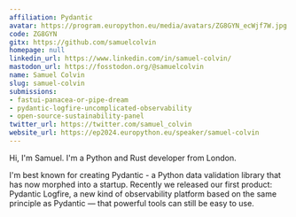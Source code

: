 ```yaml
---
affiliation: Pydantic
avatar: https://program.europython.eu/media/avatars/ZG8GYN_ecWjf7W.jpg
code: ZG8GYN
gitx: https://github.com/samuelcolvin
homepage: null
linkedin_url: https://www.linkedin.com/in/samuel-colvin/
mastodon_url: https://fosstodon.org/@samuelcolvin
name: Samuel Colvin
slug: samuel-colvin
submissions:
- fastui-panacea-or-pipe-dream
- pydantic-logfire-uncomplicated-observability
- open-source-sustainability-panel
twitter_url: https://twitter.com/samuel_colvin
website_url: https://ep2024.europython.eu/speaker/samuel-colvin
---
```


Hi, I'm Samuel. I'm a Python and Rust developer from London.

I'm best known for creating Pydantic - a Python data validation library that has now morphed into a startup. Recently we released our first product: Pydantic Logfire, a new kind of observability platform based on the same principle as Pydantic — that powerful tools can still be easy to use.
